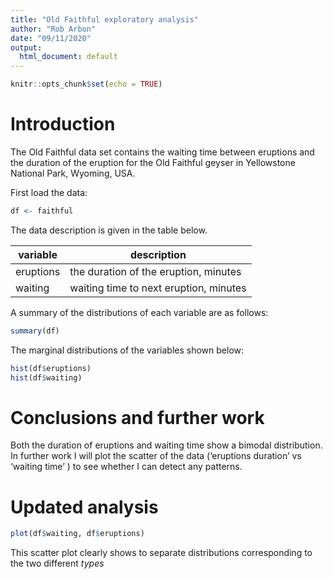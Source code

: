 ```yaml
---
title: "Old Faithful exploratory analysis"
author: "Rob Arbon"
date: "09/11/2020"
output:
  html_document: default
---
```


```r
knitr::opts_chunk$set(echo = TRUE)
```

# Introduction

The Old Faithful data set contains the waiting time between eruptions and the duration of the eruption for the Old Faithful geyser in Yellowstone National Park, Wyoming, USA. 

First load the data: 

```r
df <- faithful
```

The data description is given in the table below. 

| variable | description | 
| - | - |
| eruptions | the duration of the eruption, minutes |
| waiting | waiting time to next eruption, minutes | 


A  summary of the distributions of each variable are as follows:

```r
summary(df)
```

The marginal distributions of the variables shown below: 

```r
hist(df$eruptions)
hist(df$waiting)
```

# Conclusions and further work

Both the duration of eruptions and waiting time show a bimodal distribution. 
In further work I will plot the scatter of the data ('eruptions duration' vs 'waiting time' ) to see whether
I can detect any patterns. 

# Updated analysis

```r
plot(df$waiting, df$eruptions)
```

This scatter plot clearly shows to separate distributions corresponding to the two different *types*